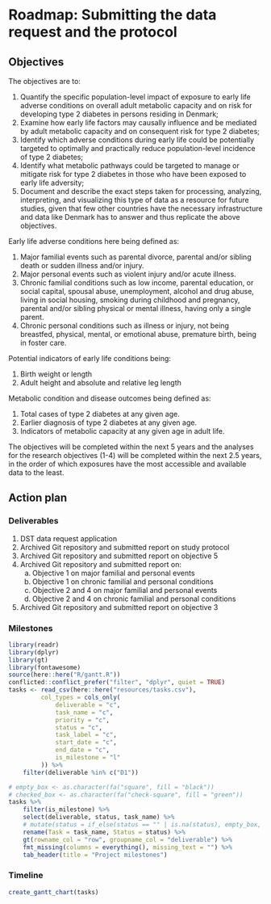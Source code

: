 # Roadmap: Submitting the data request and the protocol

## Objectives

The objectives are to:

1. Quantify the specific population-level impact of exposure to early life
adverse conditions on overall adult metabolic capacity and on risk for
developing type 2 diabetes in persons residing in Denmark;
2. Examine how early life factors may causally influence and be mediated by
adult metabolic capacity and on consequent risk for type 2 diabetes;
3. Identify which adverse conditions during early life could be potentially
targeted to optimally and practically reduce population-level incidence of type
2 diabetes;
4. Identify what metabolic pathways could be targeted to manage or mitigate
risk for type 2 diabetes in those who have been exposed to early life adversity;
5. Document and describe the exact steps taken for processing, analyzing,
interpreting, and visualizing this type of data as a resource for future
studies, given that few other countries have the necessary infrastructure and
data like Denmark has to answer and thus replicate the above objectives.

Early life adverse conditions here being defined as:

1. Major familial events such as parental divorce, parental and/or
sibling death or sudden illness and/or injury.
2. Major personal events such as violent injury and/or acute illness.
3. Chronic familial conditions such as low income, parental education, or social
capital, spousal abuse, unemployment, alcohol and drug abuse, living in social
housing, smoking during childhood and pregnancy, parental and/or sibling
physical or mental illness, having only a single parent.
4. Chronic personal conditions such as illness or injury, not being breastfed,
physical, mental, or emotional abuse, premature birth, being in foster care.

Potential indicators of early life conditions being:

1. Birth weight or length
2. Adult height and absolute and relative leg length

Metabolic condition and disease outcomes being defined as:

1. Total cases of type 2 diabetes at any given age.
2. Earlier diagnosis of type 2 diabetes at any given age.
3. Indicators of metabolic capacity at any given age in adult life.

The objectives will be completed within the next 5 years and the analyses for the
research objectives (1-4) will be completed within the next 2.5 years, in the
order of which exposures have the most accessible and available data to the
least.

## Action plan

### Deliverables

1. DST data request application
2. Archived Git repository and submitted report on study protocol
3. Archived Git repository and submitted report on objective 5
4. Archived Git repository and submitted report on:
    a. Objective 1 on major familial and personal events
    b. Objective 1 on chronic familial and personal conditions
    c. Objective 2 and 4 on major familial and personal events
    d. Objective 2 and 4 on chronic familial and personal conditions
5. Archived Git repository and submitted report on objective 3

### Milestones

```r
library(readr)
library(dplyr)
library(gt)
library(fontawesome)
source(here::here("R/gantt.R"))
conflicted::conflict_prefer("filter", "dplyr", quiet = TRUE)
tasks <- read_csv(here::here("resources/tasks.csv"),
         col_types = cols_only(
             deliverable = "c",
             task_name = "c",
             priority = "c",
             status = "c",
             task_label = "c",
             start_date = "c",
             end_date = "c",
             is_milestone = "l"
         )) %>% 
    filter(deliverable %in% c("D1"))
```

```r
# empty_box <- as.character(fa("square", fill = "black"))
# checked_box <- as.character(fa("check-square", fill = "green"))
tasks %>% 
    filter(is_milestone) %>% 
    select(deliverable, status, task_name) %>% 
    # mutate(status = if_else(status == "" | is.na(status), empty_box, checked_box)) %>% 
    rename(Task = task_name, Status = status) %>% 
    gt(rowname_col = "row", groupname_col = "deliverable") %>%
    fmt_missing(columns = everything(), missing_text = "") %>% 
    tab_header(title = "Project milestones")
```

### Timeline

```r
create_gantt_chart(tasks)
```

